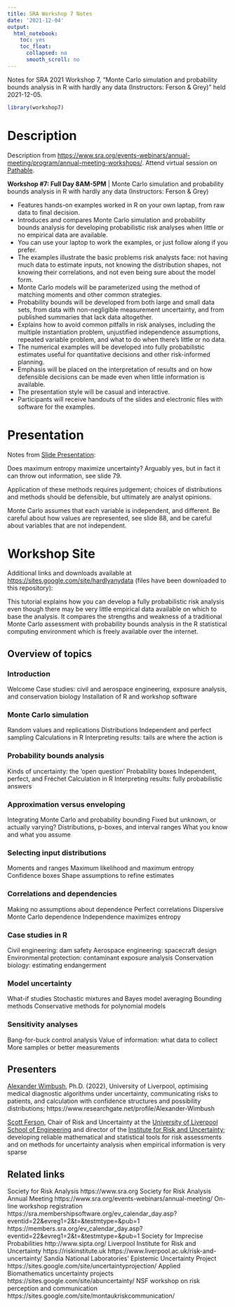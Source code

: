 ```yaml
---
title: SRA Workshop 7 Notes
date: '2021-12-04'
output:
  html_notebook:
    toc: yes
    toc_float:
      collapsed: no
      smooth_scroll: no
---
```


Notes for SRA 2021 Workshop 7, "Monte Carlo simulation and probability bounds analysis in R with hardly any data (Instructors: Ferson & Grey)" held 2021-12-05.

```r
library(workshop7)
```

# Description

Description from <https://www.sra.org/events-webinars/annual-meeting/program/annual-meeting-workshops/>. Attend virtual session on [Pathable](https://sra21.us2.pathable.com/meetings/virtual/9G8ri2iAPqvT5iz5q).

**Workshop #7: Full Day 8AM-5PM** | Monte Carlo simulation and probability bounds analysis in R with hardly any data (Instructors: Ferson & Grey)

* Features hands-on examples worked in R on your own laptap, from raw data to final decision.
* Introduces and compares Monte Carlo simulation and probability bounds analysis for developing probabilistic risk analyses when little or no empirical data are available.
* You can use your laptop to work the examples, or just follow along if you prefer.
* The examples illustrate the basic problems risk analysts face: not having much data to estimate inputs, not knowing the distribution shapes, not knowing their correlations, and not even being sure about the model form.
* Monte Carlo models will be parameterized using the method of matching moments and other common strategies.
* Probability bounds will be developed from both large and small data sets, from data with non-negligible measurement uncertainty, and from published summaries that lack data altogether.
* Explains how to avoid common pitfalls in risk analyses, including the multiple instantiation problem, unjustified independence assumptions, repeated variable problem, and what to do when there’s little or no data.
* The numerical examples will be developed into fully probabilistic estimates useful for quantitative decisions and other risk-informed planning.
* Emphasis will be placed on the interpretation of results and on how defensible decisions can be made even when little information is available.
* The presentation style will be casual and interactive.
* Participants will receive handouts of the slides and electronic files with software for the examples.

# Presentation

Notes from [Slide Presentation](assets/NoData-2021-Zoom.pptx):

Does maximum entropy maximize uncertainty? Arguably yes, but in fact it can throw out information, see slide 79.

Application of these methods requires judgement; choices of distributions and methods should be defensible, but ultimately are analyst opinions.

Monte Carlo assumes that each variable is independent, and different. Be careful about how values are represented, see slide 88, and be careful about variables that are not independent.

# Workshop Site

Additional links and downloads available at <https://sites.google.com/site/hardlyanydata> (files have been downloaded to this repository):

This tutorial explains how you can develop a fully probabilistic risk analysis even though there may be very little empirical data available on which to base the analysis. It compares the strengths and weakness of a traditional Monte Carlo assessment with probability bounds analysis in the R statistical computing environment which is freely available over the internet.

## Overview of topics

### Introduction

Welcome
Case studies: civil and aerospace engineering, exposure analysis, and conservation biology 
Installation of R and workshop software

### Monte Carlo simulation

Random values and replications
Distributions
Independent and perfect sampling
Calculations in R
Interpreting results: tails are where the action is

### Probability bounds analysis

Kinds of uncertainty: the ‘open question’
Probability boxes
Independent, perfect, and Fréchet
Calculation in R
Interpreting results: fully probabilistic answers

### Approximation versus enveloping

Integrating Monte Carlo and probability bounding
Fixed but unknown, or actually varying?
Distributions, p-boxes, and interval ranges
What you know and what you assume

### Selecting input distributions

Moments and ranges
Maximum likelihood and maximum entropy
Confidence boxes
Shape assumptions to refine estimates

### Correlations and dependencies

Making no assumptions about dependence
Perfect correlations
Dispersive Monte Carlo dependence
Independence maximizes entropy

### Case studies in R

Civil engineering:  dam safety
Aerospace engineering:  spacecraft design
Environmental protection: contaminant exposure analysis
Conservation biology: estimating endangerment

### Model uncertainty

What-if studies
Stochastic mixtures and Bayes model averaging
Bounding methods
Conservative methods for polynomial models

### Sensitivity analyses

Bang-for-buck control analysis
Value of information: what data to collect
More samples or better measurements

## Presenters

[Alexander Wimbush](https://www.researchgate.net/profile/Alexander-Wimbush), Ph.D. (2022), University of Liverpool, optimising medical diagnostic algorithms under uncertainty, communicating risks to patients, and calculation with confidence structures and possibility distributions; https://www.researchgate.net/profile/Alexander-Wimbush

[Scott Ferson](https://sites.google.com/site/scottfersonsite/), Chair of Risk and Uncertainty at the [University of Liverpool](https://www.liverpool.ac.uk) [School of Engineering](https://www.liverpool.ac.uk/engineering/) and director of the [Institute for Risk and Uncertainty](https://www.liverpool.ac.uk/risk-and-uncertainty/); developing reliable mathematical and statistical tools for risk assessments and on methods for uncertainty analysis when empirical information is very sparse

## Related links

Society for Risk Analysis https://www.sra.org
Society for Risk Analysis Annual Meeting https://www.sra.org/events-webinars/annual-meeting/
On-line workshop registration https://sra.membershipsoftware.org/ev_calendar_day.asp?eventid=22&evreg1=2&t=&testmtype=&pub=1 https://members.sra.org/ev_calendar_day.asp?eventid=22&evreg1=2&t=&testmtype=&pub=1
Society for Imprecise Probabilities http://www.sipta.org/
Liverpool Institute for Risk and Uncertainty https://riskinstitute.uk https://www.liverpool.ac.uk/risk-and-uncertainty/
Sandia National Laboratories' Epistemic Uncertainty Project https://sites.google.com/site/uncertaintyprojection/
Applied Biomathematics uncertainty projects https://sites.google.com/site/abuncertainty/
NSF workshop on risk perception and communication https://sites.google.com/site/montaukriskcommunication/
